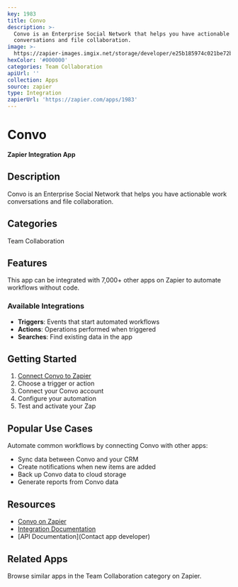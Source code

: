 ```yaml
---
key: 1983
title: Convo
description: >-
  Convo is an Enterprise Social Network that helps you have actionable work
  conversations and file collaboration.
image: >-
  https://zapier-images.imgix.net/storage/developer/e25b185974c021be72b8ae87307565e6_3.png?auto=format%2Ccompress&ixlib=python-3.0.0&q=50
hexColor: '#000000'
categories: Team Collaboration
apiUrl: ''
collection: Apps
source: zapier
type: Integration
zapierUrl: 'https://zapier.com/apps/1983'
---
```

# Convo

**Zapier Integration App**

## Description

Convo is an Enterprise Social Network that helps you have actionable work conversations and file collaboration.

## Categories

Team Collaboration

## Features

This app can be integrated with 7,000+ other apps on Zapier to automate workflows without code.

### Available Integrations

- **Triggers**: Events that start automated workflows
- **Actions**: Operations performed when triggered
- **Searches**: Find existing data in the app

## Getting Started

1. [Connect Convo to Zapier](https://zapier.com/apps/1983)
2. Choose a trigger or action
3. Connect your Convo account
4. Configure your automation
5. Test and activate your Zap

## Popular Use Cases

Automate common workflows by connecting Convo with other apps:

- Sync data between Convo and your CRM
- Create notifications when new items are added
- Back up Convo data to cloud storage
- Generate reports from Convo data

## Resources

- [Convo on Zapier](https://zapier.com/apps/1983)
- [Integration Documentation](https://zapier.com/apps/1983/integrations)
- [API Documentation](Contact app developer)

## Related Apps

Browse similar apps in the Team Collaboration category on Zapier.

